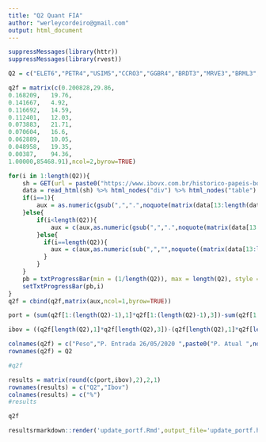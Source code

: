 ```yaml
---
title: "Q2 Quant FIA"
author: "werleycordeiro@gmail.com"
output: html_document
---
```


```r
suppressMessages(library(httr))
suppressMessages(library(rvest))

Q2 = c("ELET6","PETR4","USIM5","CCRO3","GGBR4","BRDT3","MRVE3","BRML3","BBDC4","BTOW3","ibov")

q2f = matrix(c(0.200828,29.86,
0.168209,	19.76,
0.141667,	4.92,
0.116692,	14.59,
0.112401,	12.03,
0.073883,	21.71,
0.070604,	16.6,
0.062889,	10.05,
0.048958,	19.35,
0.00387,	94.36,
1.00000,85468.91),ncol=2,byrow=TRUE)

for(i in 1:length(Q2)){
	sh = GET(url = paste0("https://www.ibovx.com.br/historico-papeis-bovespa.aspx?papel=",Q2[i]))
	data = read_html(sh) %>% html_nodes("div") %>% html_nodes("table") %>% html_nodes("tr") %>% html_nodes("td") %>% html_text()
	if(i==1){
		aux = as.numeric(gsub(",",".",noquote(matrix(data[13:length(data)],ncol=9,byrow=TRUE)[2,4])))
	}else{
		if(i<length(Q2)){
			aux = c(aux,as.numeric(gsub(",",".",noquote(matrix(data[13:length(data)],ncol=9,byrow=TRUE)[2,4]))))
		}else{
		  if(i==length(Q2)){
		    aux = c(aux,as.numeric(sub(",","",noquote((matrix(data[13:length(data)],ncol=7,byrow=TRUE))[2,4])))*1000)
		  }
		}
	}
	pb = txtProgressBar(min = (1/length(Q2)), max = length(Q2), style = 3)
	setTxtProgressBar(pb,i)
}
q2f = cbind(q2f,matrix(aux,ncol=1,byrow=TRUE))

port = (sum(q2f[1:(length(Q2)-1),1]*q2f[1:(length(Q2)-1),3])-sum(q2f[1:(length(Q2)-1),1]*q2f[1:(length(Q2)-1),2]))/sum(q2f[1:(length(Q2)-1),1]*q2f[1:(length(Q2)-1),2])*100

ibov = ((q2f[length(Q2),1]*q2f[length(Q2),3])-(q2f[length(Q2),1]*q2f[length(Q2),2]))/(q2f[length(Q2),1]*q2f[length(Q2),2])*100

colnames(q2f) = c("Peso","P. Entrada 26/05/2020 ",paste0("P. Atual ",noquote((matrix(data[13:length(data)],ncol=7,byrow=TRUE))[2,1])))
rownames(q2f) = Q2

#q2f

results = matrix(round(c(port,ibov),2),2,1)
rownames(results) = c("Q2","Ibov")
colnames(results) = c("%")
#results
```
```r
q2f

resultsrmarkdown::render('update_portf.Rmd',output_file='update_portf.html')
```